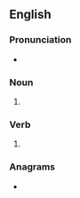 {{also|Hays}}
==English==

===Pronunciation===
* {{rhymes|eɪz|lang=en}}

===Noun===
{{head|en|noun form}}

# {{plural of|hay|lang=en}}

===Verb===
{{head|en|verb form}}

# {{en-third-person singular of|hay}}

===Anagrams===
* {{anagrams|en|a=ahsy|SYHA|Shay|ashy|shay|yahs}}